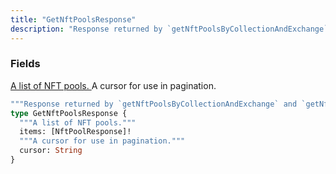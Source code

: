 ```yaml
---
title: "GetNftPoolsResponse"
description: "Response returned by `getNftPoolsByCollectionAndExchange` and `getNftPoolsByOwner`."
---
```


### Fields

<a href="/api-reference/types/nftpoolresponse">
  <ResponseField name="items" type="[NftPoolResponse]!" required>
    A list of NFT pools.
  </ResponseField>
</a>

<ResponseField name="cursor" type="String">
  A cursor for use in pagination.
</ResponseField>


```graphql GetNftPoolsResponse
"""Response returned by `getNftPoolsByCollectionAndExchange` and `getNftPoolsByOwner`."""
type GetNftPoolsResponse {
  """A list of NFT pools."""
  items: [NftPoolResponse]!
  """A cursor for use in pagination."""
  cursor: String
}
```
